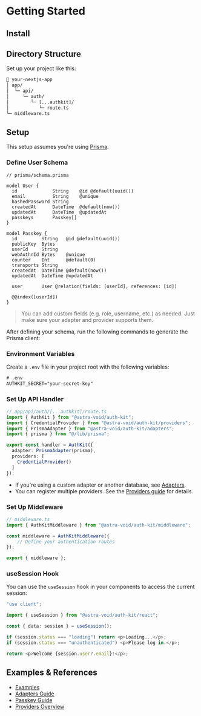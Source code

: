 
# Getting Started

## Install

<CommandTabs
  npm="npm install @astra-void/auth-kit"
  pnpm="pnpm add @astra-void/auth-kit"
  yarn="yarn add @astra-void/auth-kit"
/>

## Directory Structure
 
Set up your project like this:

```txt
📂 your-nextjs-app
│ app/
│  └─ api/
│     └─ auth/
│        └─ [...authkit]/
│           └─ route.ts
└─ middleware.ts
```

## Setup
This setup assumes you're using [Prisma](https://www.prisma.io/).

### Define User Schema
```prisma
// prisma/schema.prisma

model User {
  id             String    @id @default(uuid())
  email          String    @unique
  hashedPassword String
  createdAt      DateTime  @default(now())
  updatedAt      DateTime  @updatedAt
  passkeys       Passkey[]
}

model Passkey {
  id         String   @id @default(uuid())
  publicKey  Bytes
  userId     String
  webAuthnId Bytes    @unique
  counter    Int      @default(0)
  transports String
  createdAt  DateTime @default(now())
  updatedAt  DateTime @updatedAt

  user       User @relation(fields: [userId], references: [id])

  @@index([userId])
}
```

> You can add custom fields (e.g. role, username, etc.) as needed.
Just make sure your adapter and provider supports them.

After defining your schema, run the following commands to generate the Prisma client:

<CommandTabs 
  npm="npx prisma migrate dev --name init && npx prisma generate"
  pnpm="pnpm prisma migrate dev --name init && pnpm dlx prisma generate"
  yarn="yarn prisma migrate dev --name init && yarn prisma generate"
/>

### Environment Variables
Create a `.env` file in your project root with the following variables:
```txt
# .env
AUTHKIT_SECRET="your-secret-key"
```

### Set Up API Handler
```ts
// app/api/auth/[...authkit]/route.ts
import { AuthKit } from "@astra-void/auth-kit";
import { CredentialProvider } from "@astra-void/auth-kit/providers";
import { PrismaAdapter } from "@astra-void/auth-kit/adapters";
import { prisma } from "@/lib/prisma";

export const handler = AuthKit({
  adapter: PrismaAdapter(prisma),
  providers: [
    CredentialProvider()
  ]
});
```
- If you're using a custom adapter or another database, see [Adapters](/auth-kit/adapters/overview).
- You can register multiple providers. See the [Providers guide](/auth-kit/providers/overview) for details.

### Set Up Middleware
```ts
// middleware.ts
import { AuthKitMiddleware } from "@astra-void/auth-kit/middleware";

const middleware = AuthKitMiddleware({
    // Define your authentication routes
});

export { middleware };
```

### useSession Hook
You can use the `useSession` hook in your components to access the current session:
```ts
"use client";

import { useSession } from "@astra-void/auth-kit/react";

const { data: session } = useSession();

if (session.status === "loading") return <p>Loading...</p>;
if (session.status === "unauthenticated") <p>Please log in.</p>;

return <p>Welcome {session.user?.email}!</p>;
```

## Examples & References

- [Examples](/auth-kit/examples)
- [Adapters Guide](/auth-kit/adapters/overview)
- [Passkey Guide](/auth-kit/passkey/overview)
- [Providers Overview](/auth-kit/providers/overview)
